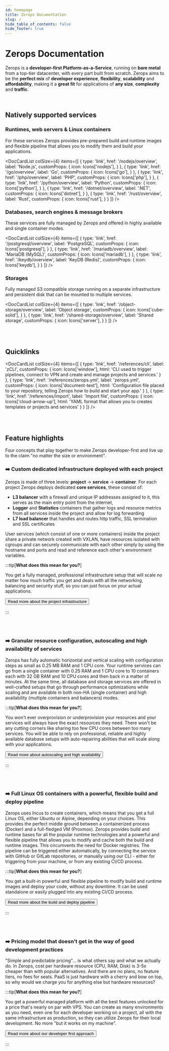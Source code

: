```yaml
---
id: homepage
title: Zerops Documentation
slug: /
hide_table_of_contents: false
hide_footer: true
---
```



# Zerops Documentation

Zerops is a **developer-first Platform-as-a-Service**, running on **bare metal** from a top-tier datacenter, with every part built from scratch. Zerops aims to be the **perfect mix** of **developer experience**, **flexibility**, **scalability** and **affordability**, making it a **great fit** for applications of **any size**, **complexity** and **traffic**.

<br/>

## Natively supported services

### Runtimes, web servers & Linux containers

For these services Zerops provides pre-prepared build and runtime images and flexible pipeline that allows you
to modify them and build your applications.

<DocCardList colSize={4} items={[
  {
    type: 'link',
    href: '/nodejs/overview',
    label: 'Node.js',
    customProps: {
      icon: Icons['nodejs'],
    }
  },
  {
    type: 'link',
    href: '/go/overview',
    label: 'Go',
    customProps: {
      icon: Icons['go'],
    }
  },
  {
    type: 'link',
    href: '/php/overview',
    label: 'PHP',
    customProps: {
      icon: Icons['php'],
    }
  },
  {
    type: 'link',
    href: '/python/overview',
    label: 'Python',
    customProps: {
      icon: Icons['python'],
    }
  },
  {
    type: 'link',
    href: '/dotnet/overview',
    label: '.NET',
    customProps: {
      icon: Icons['dotnet'],
    }
  },
  {
    type: 'link',
    href: '/rust/overview',
    label: 'Rust',
    customProps: {
      icon: Icons['rust'],
    }
  }
]} />

### Databases, search engines & message brokers

These services are fully managed by Zerops and offered in highly available and single container modes.

<DocCardList colSize={4} items={[
  {
    type: 'link',
    href: '/postgresql/overview',
    label: 'PostgreSQL',
    customProps: {
      icon: Icons['postgresql'],
    }
  },
  {
    type: 'link',
    href: '/mariadb/overview',
    label: 'MariaDB (MySQL)',
    customProps: {
      icon: Icons['mariadb'],
    }
  },
  {
    type: 'link',
    href: '/keydb/overview',
    label: 'KeyDB (Redis)',
    customProps: {
      icon: Icons['keydb'],
    }
  }
]} />

### Storages

Fully managed S3 compatible storage running on a separate infrastructure and persistent disk that can be mounted to multiple services.

<DocCardList colSize={4} items={[
  {
    type: 'link',
    href: '/object-storage/overview',
    label: 'Object storage',
    customProps: {
      icon: Icons['cube-solid'],
    }
  },
  {
    type: 'link',
    href: '/shared-storage/overview',
    label: 'Shared storage',
    customProps: {
      icon: Icons['server'],
    }
  }
]} />

<br/>
<br/>

## Quicklinks

<DocCardList colSize={4} items={[
  {
    type: 'link',
    href: '/references/cli',
    label: 'zCLI',
    customProps: {
      icon: Icons['window'],
      html: 'CLI used to trigger pipelines, connect to VPN and create and manage projects and services.'
    }
  },
  {
    type: 'link',
    href: '/references/zerops.yml',
    label: 'zerops.yml',
    customProps: {
      icon: Icons['document-text'],
      html: 'Configuration file placed to your repository, telling Zerops how to build and start your app.'
    }
  },
  {
    type: 'link',
    href: '/references/import',
    label: 'Import file',
    customProps: {
      icon: Icons['cloud-arrow-up'],
      html: 'YAML format that allows you to creates templates or projects and services'
    }
  }
]} />

<br/>
<br/>


## Feature highlights

Four concepts that play together to make Zerops developer-first and live up to the claim "no matter the size or environment".

### ➡️ Custom dedicated infrastructure deployed with each project

Zerops is made of three levels: **project** -> **service** -> **container**. For each project Zerops deploys dedicated **core services**, these consist of:

- **L3 balancer** with a firewall and unique IP addresses assigned to it, this serves as the main entry point from the internet,
- **Logger** and **Statistics** containers that gather logs and resource metrics from all services inside the project and allow for log forwarding
- **L7 load balancer** that handles and routes http traffic, SSL termination and SSL certificates

User services (which consist of one or more containers) inside the project share a private network created with VXLAN, have resources isolated with cgroups and can securely communicate with each other simply by using the hostname and ports and read and reference each other's environment variables.

:::tip[**What does this mean for you?**]

You get a fully managed, professional infrastructure setup that will scale no matter how much traffic you get and deals with all the networking, balancing and security stuff, so you can just focus on your actual applications.

<Button variant="secondary">
  <Link href="/features/infrastructure">Read more about the project infrastructure</Link>
</Button>

:::

<br/><br/>

### ➡️ Granular resource configuration, autoscaling and high availability of services

Zerops has fully automatic horizontal and vertical scaling with configuration steps as small as 0.25 MB RAM and 1 CPU core. Your runtime services can go from a single container with 0.25 RAM and 1 CPU core to 10 containers each with 32 GB RAM and 10 CPU cores and then back in a matter of minutes. At the same time, all database and storage services are offered in well-crafted setups that go through performance optimizations while scaling and are available in both non-HA (single container) and high availability (multiple containers and balancers) modes.

:::tip[**What does this mean for you?**]

You won't ever overprovision or underprovision your resources and your services will always have the exact resources they need. There won't be any cutting corners like sharing too few CPU cores between too many services. You will be able to rely on professional, reliable and highly available database setups with auto-repairing abilities that will scale along with your applications.

<Button variant="secondary">
  <Link href="/features/scaling-ha">Read more about autoscaling and high availability</Link>
</Button>

:::

<br/><br/>

### ➡️ Full Linux OS containers with a powerful, flexible build and deploy pipeline

Zerops uses Incus to create containers, which means that you get a full Linux OS, either Ubuntu or Alpine, depending on your choices. This provides the perfect middle ground between a containerized process (Docker) and a full-fledged VM (Proxmox). Zerops provides build and runtime bases for all the popular runtime technologies and a powerful and flexible pipeline that allows you to modify and cache both the build and runtime images. This circumvents the need for Docker registries. The pipeline can be triggered either automatically, by connecting the service with GitHub or GitLab repositories, or manually using our CLI - either for triggering from your machine, or from any existing CI/CD process.

:::tip[**What does this mean for you?**]

You get a built-in powerful and flexible pipeline to modify build and runtime images and deploy your code, without any downtime. It can be used standalone or easily plugged into any existing CI/CD process.

<Button variant="secondary">
  <Link href="/features/pipeline">Read more about the build and deploy pipeline</Link>
</Button>

:::

<br/><br/>

### ➡️ Pricing model that doesn't get in the way of good development practices

"Simple and predictable pricing"... is what others say and what we actually do. In Zerops, cost per hardware resource (CPU, RAM, Disk) is 3-5x cheaper than with popular alternatives. And there are no plans, no feature tiers, no fees for seats. PaaS is just hardware with a cherry and bow on top, so why would we charge you for anything else but hardware resources?

:::tip[**What does this mean for you?**]

You get a powerful managed platform with all the best features unlocked for a price that's nearly on par with VPS. You can create as many environments as you need, even one for each developer working on a project, all with the same infrastructure as production, so they can utilize Zerops for their local development. No more "but it works on my machine".

<Button variant="secondary">
  <Link href="/features/developer-first">Read more about our developer first approach</Link>
</Button>

:::
